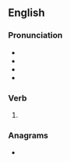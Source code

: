 ==English==

===Pronunciation===
* {{IPA|en|/ˈlɛnt/}}
*
* {{homophones|en|lent|Lent}}
* {{rhymes|en|ɛnt}}

===Verb===
{{head|en|verb form}}

# {{lb|en|chiefly|UK}} {{en-past of|lean}}

===Anagrams===
* {{anagrams|en|a=aelnt|Antle|ental|laten}}